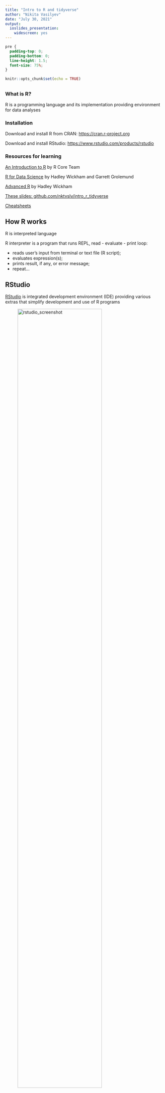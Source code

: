 ```yaml
---
title: "Intro to R and tidyverse"
author: "Nikita Vasilyev"
date: "July 30, 2021"
output:
  ioslides_presentation:
    widescreen: yes
---
```


```css
pre {
  padding-top: 0;
  padding-bottom: 0;
  line-height: 1.5;
  font-size: 75%;
}
```

```r
knitr::opts_chunk$set(echo = TRUE)
```

## {.smaller}

### **What is R?**

R is a programming language and its implementation providing environment
for data analyses

### **Installation**

Download and install R from CRAN: <https://cran.r-project.org>

Download and install RStudio: <https://www.rstudio.com/products/rstudio>

### **Resources for learning**

[An Introduction to R](https://cran.r-project.org/doc/manuals/r-release/R-intro.html) by R
Core Team

[R for Data Science](https://r4ds.had.co.nz) by Hadley Wickham and
Garrett Grolemund

[Advanced R](https://adv-r.hadley.nz) by Hadley Wickham

[These slides: github.com/nktvslv/intro_r_tidyverse](https://github.com/nktvslv/intro_r_tidyverse)

[Cheatsheets](https://github.com/nktvslv/intro_r_tidyverse/tree/main/cheatsheets)

## How R works

R is interpreted language

R interpreter is a program that runs REPL, read - evaluate - print loop:

-   reads user's input from terminal or text file (R script);
-   evaluates expression(s);
-   prints result, if any, or error message;
-   repeat...

## RStudio

[RStudio](https://www.rstudio.com/products/rstudio/) is integrated
development environment (IDE) providing various extras that simplify
development and use of R programs\

::: {.centered}
![rstudio_screenshot](./rstudio.png){width="80%"}
:::

## R data types

R has four basic data types:

-   integer numbers: `-1, 0, 1, 2, 3`
-   floating point numbers: `-14.5, 1.1, 2.5e8`
-   character strings: `"R is flexible", "A", "b", ""`
-   logical: `TRUE, FALSE`
-   each type has explicit missing value, `NA`

## R data structures. Vector

R stores values in **vector** data structure that may contain zero or
more values of only **one type** (e.g. integer vector, logical vector,
etc.)

```r
c(1, 2, 3) # use c() function to make vector
is.vector(c(1, 2, 3)) # check if data object is vector using is.vector()
is.vector(1) # singular values are stored in vectors, too
length(1) # use length() to see how many elements are in a vector
```

## R data structures. List

To combine values of different types in one object, R uses **list** data
structure

```r
list(1L, 2.5, c("ABC", "abc")) # use list() function to make list
is.list(list(1L, 2.5, c("ABC", "abc"))) # check if object is list with is.list()
length(list(1L, 2.5, c("ABC", "abc"))) # get number of elements in list using length()
```

## R data structures. Data frame

R **data frame** is to store and manipulate tabular data, think
spreadsheet

```r
data.frame(name = c("a","b","c"), value = c(1, 2, 3)) # create data frame object
is.data.frame(data.frame(name = c("a","b","c"), value = c(1, 2, 3)))
is.list(data.frame(name = c("a","b","c"), value = c(1, 2, 3))) # data frame is a list
```

## Variables

Variables are named objects, vectors, lists, data frames, etc

Use assignment operator `<-` to give name to an object:

```r
a <- data.frame(name = c("a","b","c"), value = c(1, 2, 3))
a
ncol(a); nrow(a)
```

## Variables

Variable names can have:

-   upper and lower case letters
-   period
-   numbers, but not start with number
-   underscore, but not start with underscore

Variable names should not have:

-   mathematical and logical operators: `+, -, /, *, ^, <, >, =, &, |`
-   special symbols: `?, !, @, #, $, %, (, )`
-   blank space

You can give any name to variable if surround it with quotes and call it
by surrounding with back quotes

## Subsetting

Use subsetting to get individual values or range of values from
collection objects

```r
my_vec <- c(one = 9, two = 8, three = 7, 6, "five-ish..." = 5)
my_vec[1]
my_vec["two"]
my_vec[c(4,5)]
```

## Subsetting {.smaller}

```r
my_df <- data.frame(color = c("red", "green", "blue"),
                    intensity = c(225L, 14L, 56L),
                    opacity = c(0.5, 0.25, 0.12))
my_df[1] # returns first column as data frame
my_df[[1]] # return first columns as vector
my_df[,1] # also unpacks fist columns
my_df[1,] # returns first row as data frame
my_df[1, 1] # return value from first row, first column
```

## Subsetting {.smaller}

```r
my_df["color"] # returns column color as data frame
my_df[["color"]] # returns column color as vector
my_df$color # as above
my_df[c("color","opacity")] # returns selected columns as data frame
my_df[c(1, 2), c("color","opacity")] # combine selections
```

## Functions {.smaller}

Function is an object that can perform operations on other objects,
given it is supplied with required arguments

Function definition determines what are the required arguments and what
operation function performs

```r
my_function <- function(first_arg = 1, second_arg = 2) {
  first_arg + second_arg
}
my_function() # call with default arguments
my_function(3, 4) # call with positional arguments
my_function(second_arg = 4, first_arg = 3) # call with named arguments
```

## Functions

Every action in R is a function call

Subsetting is a function call

```r
my_df["color"]
`[`(my_df, "color")
```

## Functions

Arithmetic and logical operations are function calls, too

```r
37 + 42 == `+`(37, 42)
(37 > 42) == `>`(37, 42)
```

## Functions

R let you re-define built-in functions

```r
1 + 2

### <b>
`+` <- function(e1, e2) {
  paste(e1, e2, sep = " + ")
}
### </b>

1 + 2
```

```r
rm(`+`) # remove re-defined plus function to restore default definition
```

## Packages

Functions and data structures serving particular purpose can be combined
in a **package**

Packages can be installed from centralized repositories:

-   [CRAN](https://cran.r-project.org), The Centralized R Archive Network
-   [Bioconductor](https://bioconductor.org), Collection of packages for
    biological data analysis
-   [GitHub](https://github.com)

## Packages

To install packages from CRAN use built-in function

```r
install.packages("tidyverse")
```

<br> To install from Bioconductor

```r
install.packages("BiocManager")
BiocManager::install("DESeq2")
```

<br> To install from GitHub

```r
install.packages("devtools")
devtools::install_github("r-lib/httr"")
```

# Tidyverse

## Tidyverse {.smaller}

### "R packages for data science

The tidyverse is an opinionated collection of R packages designed for
data science. All packages share an underlying design philosophy,
grammar, and data structures."\
[[tidyverse.org]{style="float:right;"}](https://www.tidyverse.org) <br>
Install `tidyverse`

```r
install.packages("tidyverse")
```

Load `tidyverse`

```r
library(tidyverse)
```

## Tidyverse packages

`tibble` re-implementation of data frame

`readr` reading data from files

`tidyr` reshaping, nesting and pivoting

`dplyr` data transformation

`purrr` functional programming

`stringr` working with character strings

`magrittr` connect operations with pipe

`ggplot2` data visualization

`...`

## Tidyverse for proteomics data analysis

Read list of proteins identified and quantitated by
[MaxQuant](https://maxquant.org)

```r
proteins <- read_tsv("proteinGroups.txt")
```

## Filter, select and mutate
```r
proteins0 <- proteins %>%
  filter(str_detect(`Protein IDs`, "CON|REV", negate = TRUE),
         str_detect(`Protein IDs`, "\\_ECOLI")) %>%
  mutate_at(grep("LFQ", names(.)), ~if_else(near(0, .), NA_real_, .)) %>%
  mutate_at(grep("LFQ", names(.)), ~log2(.)) %>%
  select(`Protein IDs`, grep("LFQ", names(.)))
```

## Impute missing values
```r
proteins1 <- bind_cols(
  proteins0[-grep("LFQ", names(proteins0))],
  as_tibble(impute::impute.knn(as.matrix(proteins0[grep("LFQ", names(proteins0))]))[["data"]])
)
```

## Pivot table
```r
proteins2 <- proteins1 %>%
  pivot_longer(cols = grep("LFQ", names(.)),
               names_to = "name",
               values_to = "value") %>%
  extract(name, c("spike","repl"), "([01]+)\\_([123])")
```

## Analysis of variance
```r
anova <- proteins2 %>%
  group_by(`Protein IDs`) %>%
  nest() %>%
  mutate(aov_model = map(.x = data,
                         .f = function(d){aov(value ~ spike, data = d)}),
         aov_sum = map(.x = aov_model,
                       .f = summary),
         pval = map_dbl(.x = aov_sum,
                        .f = function(s) {s[[1]]$`Pr(>F)`[1]})) %>%
  ungroup()
```

## Multiple test correction
```r
fdr <- anova %>%
  select(-data, -aov_model, -aov_sum) %>%
  mutate(fdr = p.adjust(pval, "fdr"),
         qval = qvalue::qvalue(pval)[["qvalues"]]) %>%
  arrange(fdr)

head(fdr, 5)
```

## Plotting
```r
proteins2 %>%
  filter(str_detect(`Protein IDs`, "(MFD|UVRD|UVRA)\\_ECOLI")) %>%
  mutate(protein = str_match(`Protein IDs`, ".*\\|(.*?)\\_ECOLI")[,2]) %>%
  ggplot() +
  geom_boxplot(mapping = aes(x = spike, y = value)) +
  facet_wrap(~protein, scales = "free_y")
```
